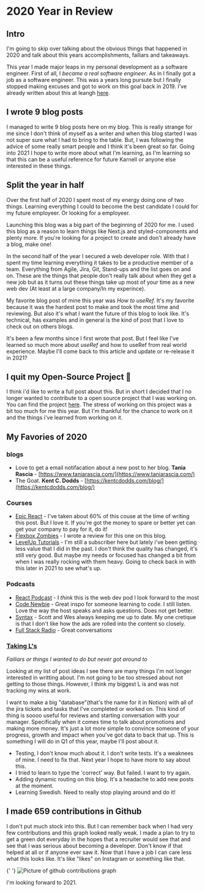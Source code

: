 
# 2020 Year in Review

## Intro

I'm going to skip over talking about the obvious things that happened
in 2020 and talk about this years accomplishments, failiars and
takeaways.

This year I made major leaps in my personal development as a software
engineer. First of all, I _became a real software engineer_. As in I
finally got a job as a software engineer. This was a years long
pursute but I finally stopped making excuses and got to work on this
goal back in 2019. I've already written about this at leangh
[here](https://karnellschultz.com/blog/howibecameadeveloper).

## I wrote 9 blog posts

I managed to write 9 blog posts here on my blog. This is really
strange for me since I don't think of myself as a writer and when this
blog started I was not super sure what I had to bring to the table.
But, I was following the advice of some really smart people and I
think it's been great so far. Going into 2021 I hope to write more
about what I'm learning, as I'm learning so that this can be a useful
reference for future Karnell or anyone else interested in these
things.

## Split the year in half

Over the first half of 2020 I spent most of my energy doing one of two
things. Learning everything I could to become the best candidate I
could for my future employeer. Or looking for a employeer.

Launching this blog was a big part of the beginning of 2020 for me. I
used this blog as a reason to learn things like Next.js and
styled-components and plenty more. If you're looking for a project to
create and don't already have a blog, make one!

In the second half of the year I secured a web developer role. With
that I spent my time learning everything it takes to be a productive
member of a team. Everything from Agile, Jira, Git, Stand-ups and the
list goes on and on. These are the things that people don't really
talk about when they get a new job but as it turns out these things
take up most of your time as a new web dev (At least at a large
company/In my experince).

My favorite blog post of mine this year was _How to useRef._ It's my
favorite because it was the hardest post to make and took the most
time and reviewing. But also it's what I want the future of this blog
to look like. It's technical, has examples and in general is the kind
of post that I love to check out on others blogs.

It's been a few months since I first wrote that post. But I feel like
I've learned so much more about _useRef_ and how to useRef from real
world experience. Maybe I'll come back to this article and update or
re-release it in 2021?

## I quit my Open-Source Project 🧼

I think i'd like to write a full post about this. But in short I
decided that I no longer wanted to contribute to a open source project
that I was working on. You can find the project
[here](http://titco.org/taft-data-collection-tool/). The stress of
working on this project was a bit too much for me this year. But I'm
thankful for the chance to work on it and the things i've learned from
working on it.

## My Favories of 2020

### blogs

- Love to get a email notifacation about a new post to her blog.
  **Tania Rascia** -
  [https://www.taniarascia.com/](https://www.taniarascia.com/)
- The Goat. **Kent C. Dodds** -
  [https://kentcdodds.com/blog/](https://kentcdodds.com/blog/)

### Courses

- [Epic React](https://epicreact.dev) - I've taken about 60% of this
  couse at the time of writing this post. But I love it. If you're got
  the money to spare or better yet can get your company to pay for it,
  do it!
- [Flexbox Zombies](https://geddski.teachable.com/p/flexbox-zombies) -
  I wrote a review for this one on this blog.
- [LevelUp Tutorials](https://www.leveluptutorials.com/) - I'm still a
  subscriber here but lately i've been getting less value that I did
  in the past. I don't think the quality has changed, it's still very
  good. But maybe my needs or focused has changed a bit from when I
  was really rocking with them heavy. Going to check back in with this
  later in 2021 to see what's up.

### Podcasts

- [React Podcast](https://reactpodcast.simplecast.com/) - I _think_
  this is the web dev pod I look forward to the most
- [Code Newbie](https://www.codenewbie.org/) - Great inspo for someone
  learning to code. I still listen. Love the way the host speaks and
  asks questions. Does not get better.
- [Syntax](https://syntax.fm/) - Scott and Wes always keeping me up to
  date. My one cretique is that I don't like how the ads are rolled
  into the content so closely.
- [Full Stack Radio](https://fullstackradio.com/) - Great
  conversations

### [Taking L's](https://media.giphy.com/media/iyc06zP6Wu4YU/giphy.gif)

_Failiars or things I wanted to do but never got around to_

Looking at my list of post ideas I see there are many things I'm not
longer interested in writting about. I'm not going to be too stressed
about not getting to those things. However, I think my biggest L is
and was not tracking my wins at work.

I want to make a big "database"(that's the name for it in Notion) with
all of the jira tickets and tasks that I've completed or worked on.
This kind of thing is soooo useful for reviews and starting
conversation with your manager. Specifically when it comes time to
talk about promotions and making more money. It's just a lot more
simple to convince someone of your progress, growth and impact when
you've got data to back that up. This is something I will do in Q1 of
this year, maybe I'll post about it.

- Testing, I don't know much about it. I don't write tests. It's a
  weaknees of mine. I need to fix that. Next year I hope to have more
  to say about this.
- I tried to learn to type the 'correct' way. But failed. I want to
  try again.
- Adding dynamic routing on this blog. It's a headache to add new
  posts at the moment.
- Learning Swedish. Need to really stop playing around and do it!

## I made 659 contributions in Github

I don't put much stock into this. But I can remember back when I had
very few contributions and this graph looked really weak. I made a
plan to try to get a green dot everyday in the hopes that a recruiter
would see that and see that I was serious about becoming a developer.
Don't know if that helped at all or if anyone ever saw it. Now that I
have a job I can care less what this looks like. It's like "likes" on
Instagram or something like that.

{' '}
<Image
  src="/images/git2020.png"
  alt="Picture of github contributions graph"
  width={700}
  height={200}
/>

I'm looking forward to 2021.
